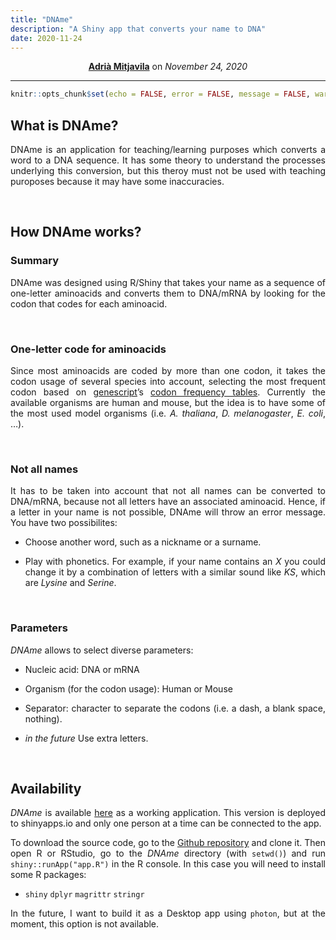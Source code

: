 ```yaml
---
title: "DNAme"
description: "A Shiny app that converts your name to DNA"
date: 2020-11-24
---
```


<center>
<strong><a href="https://amitjavilaventura.github.io" target="_blank">Adrià Mitjavila</a></strong> on <em>November 24, 2020</em>
</center>

---


```r
knitr::opts_chunk$set(echo = FALSE, error = FALSE, message = FALSE, warning = FALSE, fig.align = "center")
```

## What is DNAme? 

<p align='justify'>DNAme is an application for teaching/learning purposes which converts a word to a DNA sequence. It has some theory to understand the processes underlying this conversion, but this theroy must not be used with teaching puroposes because it may have some inaccuracies. </p>

<br>

## How DNAme works?

### Summary

<p align='justify'>DNAme was designed using R/Shiny that takes your name as a sequence of one-letter aminoacids and converts them to DNA/mRNA by looking for the codon that codes for each aminoacid.</p>

<br>

### One-letter code for aminoacids

<p align='justify'>Since most aminoacids are coded by more than one codon, it takes the codon usage of several species into account, selecting the most frequent codon based on [genescript](https://www.genscript.com/)'s [codon frequency tables](https://www.genscript.com/tools/codon-frequency-table). Currently the available organisms are human and mouse, but the idea is to have some of the most used model organisms (i.e. *A. thaliana*, *D. melanogaster*, *E. coli*, ...).</p>

<br>

### Not all names

<p align='justify'>It has to be taken into account that not all names can be converted to DNA/mRNA, because not all letters have an associated aminoacid. Hence, if a letter in your name is not possible, DNAme will throw an error message. You have two possibilites:</p>

* <p align='justify'>Choose another word, such as a nickname or a surname.</p>
* <p align='justify'>Play with phonetics. For example, if your name contains an *X* you could change it by a combination of letters with a similar sound like *KS*, which are *Lysine* and *Serine*.</p>

<br>

### Parameters

<p align='justify'>*DNAme* allows to select diverse parameters:</p>

* <p align='justify'>Nucleic acid: DNA or mRNA</p>
* <p align='justify'>Organism (for the codon usage): Human or Mouse</p>
* <p align='justify'>Separator: character to separate the codons (i.e. a dash, a blank space, nothing).</p>
* <p align='justify'>*in the future* Use extra letters.</p>

<br>

## Availability

<p align='justify'>*DNAme* is available [here](https://biobit.netlify.app/dname.html) as a working application. This version is deployed to shinyapps.io and only one person at a time can be connected to the app. </p>

<p align='justify'>To download the source code, go to the [Github repository](https://github.com/amitjavilaventura/DNAme) and clone it. Then open R or RStudio, go to the *DNAme* directory (with `setwd()`) and run `shiny::runApp("app.R")` in the R console. In this case you will need to install some R packages:</p>

* <p align='justify'>`shiny` `dplyr` `magrittr` `stringr` </p>

<p align='justify'>In the future, I want to build it as a Desktop app using `photon`, but at the moment, this option is not available.</p>

